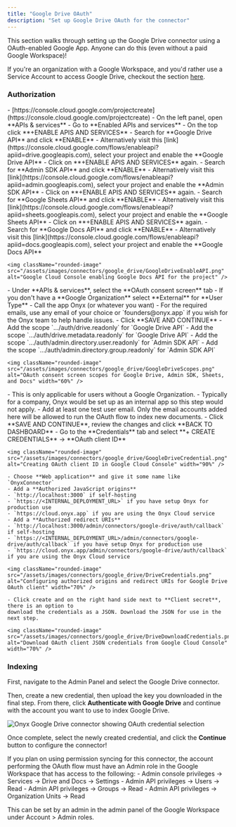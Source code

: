 ```yaml
---
title: "Google Drive OAuth"
description: "Set up Google Drive OAuth for the connector"
---
```


This section walks through setting up the Google Drive connector using a OAuth-enabled Google App.
Anyone can do this (even without a paid Google Workspace)!

If you're an organization with a Google Workspace, and you'd rather use a Service Account to access Google Drive,
checkout the section [here](./service_account).

### Authorization

<Steps>
  <Step title="Create Google Cloud Project">
    - [https://console.cloud.google.com/projectcreate](https://console.cloud.google.com/projectcreate)
  </Step>

  <Step title="Enable Google Drive API">
    - On the left panel, open **APIs & services**
    - Go to **Enabled APIs and services**
    - On the top click **+ENABLE APIS AND SERVICES**
    - Search for **Google Drive API** and click **ENABLE**
    - Alternatively visit this [link](https://console.cloud.google.com/flows/enableapi?apiid=drive.googleapis.com),
    select your project and enable the **Google Drive API**
  </Step>

  <Step title="Enable Admin SDK API">
    - Click on **+ENABLE APIS AND SERVICES** again.
    - Search for **Admin SDK API** and click **ENABLE**
    - Alternatively visit this [link](https://console.cloud.google.com/flows/enableapi?apiid=admin.googleapis.com),
    select your project and enable the **Admin SDK API**
  </Step>

  <Step title="Enable Google Sheets API">
    - Click on **+ENABLE APIS AND SERVICES** again.
    - Search for **Google Sheets API** and click **ENABLE**
    - Alternatively visit this [link](https://console.cloud.google.com/flows/enableapi?apiid=sheets.googleapis.com),
    select your project and enable the **Google Sheets API**
  </Step>

  <Step title="Enable Google Docs API">
    - Click on **+ENABLE APIS AND SERVICES** again.
    - Search for **Google Docs API** and click **ENABLE**
    - Alternatively visit this [link](https://console.cloud.google.com/flows/enableapi?apiid=docs.googleapis.com),
    select your project and enable the **Google Docs API**

    <img className="rounded-image" src="/assets/images/connectors/google_drive/GoogleDriveEnableAPI.png" alt="Google Cloud Console enabling Google Docs API for the project" />
  </Step>

  <Step title="Set up OAuth consent screen">
    - Under **APIs & services**, select the **OAuth consent screen** tab
    - If you don't have a **Google Organization** select **External** for **User Type**
    - Call the app Onyx (or whatever you want)
    - For the required emails, use any email of your choice or `founders@onyx.app`
    if you wish for the Onyx team to help handle issues.
    - Click **SAVE AND CONTINUE**
  </Step>

  <Step title="Set up scopes">
    - Add the scope `.../auth/drive.readonly` for `Google Drive API`
    - Add the scope `.../auth/drive.metadata.readonly` for `Google Drive API`
    - Add the scope `.../auth/admin.directory.user.readonly` for `Admin SDK API`
    - Add the scope `.../auth/admin.directory.group.readonly` for `Admin SDK API`

    <img className="rounded-image" src="/assets/images/connectors/google_drive/GoogleDriveScopes.png" alt="OAuth consent screen scopes for Google Drive, Admin SDK, Sheets, and Docs" width="60%" />
  </Step>

  <Step title="Set up test users">
    - This is only applicable for users without a Google Organization.
    - Typically for a company, Onyx would be set up as an internal app so this step would
    not apply.
    - Add at least one test user email. Only the email accounts added here will be allowed to
    run the OAuth flow to index new documents.
    - Click **SAVE AND CONTINUE**, review the changes and click **BACK TO DASHBOARD**
  </Step>

  <Step title="Create credentials">
    - Go to the **Credentials** tab and select **+ CREATE CREDENTIALS** -> **OAuth client ID**

    <img className="rounded-image" src="/assets/images/connectors/google_drive/GoogleDriveCredential.png" alt="Creating OAuth client ID in Google Cloud Console" width="90%" />

    - Choose **Web application** and give it some name like `OnyxConnector`
    - Add a **Authorized JavaScript origins**
    - `http://localhost:3000` if self-hosting
    - `https://<INTERNAL_DEPLOYMENT_URL>` if you have setup Onyx for production use
    - `https://cloud.onyx.app` if you are using the Onyx Cloud service
    - Add a **Authorized redirect URIs**
    - `http://localhost:3000/admin/connectors/google-drive/auth/callback` if self-hosting
    - `https://<INTERNAL_DEPLOYMENT_URL>/admin/connectors/google-drive/auth/callback` if you have setup Onyx for production use
    - `https://cloud.onyx.app/admin/connectors/google-drive/auth/callback` if you are using the Onyx Cloud service

    <img className="rounded-image" src="/assets/images/connectors/google_drive/DriveCredentials.png" alt="Configuring authorized origins and redirect URIs for Google Drive OAuth client" width="70%" />

    - Click create and on the right hand side next to **Client secret**, there is an option to
    download the credentials as a JSON. Download the JSON for use in the next step.

    <img className="rounded-image" src="/assets/images/connectors/google_drive/DriveDownloadCredentials.png" alt="Download OAuth client JSON credentials from Google Cloud Console" width="70%" />
  </Step>
</Steps>

### Indexing

First, navigate to the Admin Panel and select the Google Drive connector.

Then, create a new credential, then upload the key you downloaded in the final step. From there,
click **Authenticate with Google Drive** and continue with the account you want to use to index Google Drive.

<img className="rounded-image" src="/assets/images/connectors/google_drive/OAuthCredential.png" alt="Onyx Google Drive connector showing OAuth credential selection" />

Once complete, select the newly created credential, and click the **Continue** button to configure the connector!

<Note>
  If you plan on using permission syncing for this connector,
  the account performing the OAuth flow must have an Admin role in the Google Workspace that has access to the
  following:
  - Admin console privileges -> Services -> Drive and Docs -> Settings
  - Admin API privileges -> Users -> Read
  - Admin API privileges -> Groups -> Read
  - Admin API privileges -> Organization Units -> Read

  This can be set by an admin in the admin panel of the Google Workspace under Account > Admin roles.
</Note>
